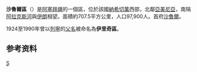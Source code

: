 {{Infobox settlement
| name = 沙鲁尔区
| other_name    = Sharur District
| type     = [[阿塞拜疆行政区划|区]]
| image_map    = Sharur District in Azerbaijan 2021.svg
| parts_type   = 定居点<ref name="preslib">{{cite web |url=https://files.preslib.az/projects/azerbaijan/gl2.pdf |title=İnzibati-ərazi vahidləri |author=<!--Not stated--> |date= |website=preslib.az |publisher= |access-date=28 February 2021 |quote= |archive-date=2021-05-12 |archive-url=https://web.archive.org/web/20210512173320/https://files.preslib.az/projects/azerbaijan/gl2.pdf |dead-url=no }}</ref>
| parts    = 66
| established_title = 建立
| established_date   =1930-8-8
| subdivision_type  = 国家
| subdivision_name   = {{flag|Azerbaijan}}
| subdivision_type1   = [[阿塞拜疆行政区划|自治共和国]]
| subdivision_name1  = [[纳希切万自治共和国|纳希切万自治共和国]]
| population_as_of   = {{tsl|en|Census in Azerbaijan||2020}}
| population_total     = 117600
| population_footnotes = <ref name="statgov">{{cite web |url=https://www.stat.gov.az/source/demoqraphy/ap/az/population_2020.zip |title=Population of Azerbaijan |author=<!--Not stated--> |date= |website=stat.gov.az |publisher=[[阿塞拜疆国家统计委员会|State Statistics Committee]] |access-date=22 February 2021 |quote= |archive-date=2020-06-30 |archive-url=https://web.archive.org/web/20200630134755/https://www.stat.gov.az/source/demoqraphy/ap/az/population_2020.zip |dead-url=no }}</ref>
| area_total_km2  = 870
| population_density_km2 = auto
| postal_code_type    = 
| postal_code    = 6800
| seat_type  = 首府
| seat  = [[沙魯爾|沙魯爾]]
| timezone    = [[阿塞拜疆标准时间|AZT]]
| utc_offset = +4
| leader_title=  区长
| leader_name   = Kamal Cəfərov
| website= {{URL|serur-ih.nakhchivan.az}}
}}
'''沙魯爾區'''（{{lang-az|Şərur}}）是[[阿塞拜疆|阿塞拜疆]]的一個區，位於該國[[納希切萬|納希切萬]]西部，北鄰[[亞美尼亞|亞美尼亞]]，南隔[[阿拉克斯河|阿拉克斯河]]與[[伊朗|伊朗]]相望。面積約707.5平方公里，人口97,900人。首府[[沙魯爾|沙魯爾]]。

1924至1990年曾以[[列寧|列寧]]的[[父名|父名]]被命名為'''伊里奇區'''。

==参考资料==
{{refs}}

{{commonscat}}
{{coord|display=title}}
{{亞塞拜然行政區劃}}
{{normdaten}}
{{DEFAULTSORT:sharur}}
[[Category:阿塞拜疆行政區劃|Ş]]
{{Azerbaijan-geo-stub}}